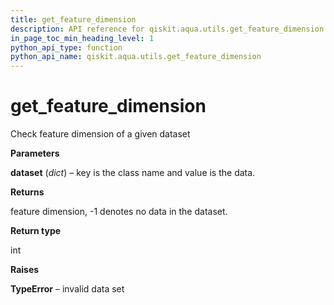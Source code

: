 ```yaml
---
title: get_feature_dimension
description: API reference for qiskit.aqua.utils.get_feature_dimension
in_page_toc_min_heading_level: 1
python_api_type: function
python_api_name: qiskit.aqua.utils.get_feature_dimension
---
```


# get\_feature\_dimension

<Function id="qiskit.aqua.utils.get_feature_dimension" isDedicatedPage={true} github="https://github.com/qiskit-community/qiskit-aqua/tree/stable/0.7/qiskit/aqua/utils/dataset_helper.py" signature="get_feature_dimension(dataset)">
  Check feature dimension of a given dataset

  **Parameters**

  **dataset** (*dict*) – key is the class name and value is the data.

  **Returns**

  feature dimension, -1 denotes no data in the dataset.

  **Return type**

  int

  **Raises**

  **TypeError** – invalid data set
</Function>

